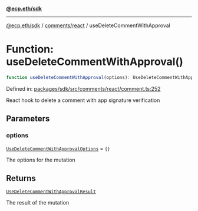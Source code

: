 [**@ecp.eth/sdk**](../../../index.mdx)

***

[@ecp.eth/sdk](/sdk-reference/index.mdx) / [comments/react](/sdk-reference/comments/react/index.mdx) / useDeleteCommentWithApproval

# Function: useDeleteCommentWithApproval()

```ts
function useDeleteCommentWithApproval(options): UseDeleteCommentWithApprovalResult;
```

Defined in: [packages/sdk/src/comments/react/comment.ts:252](https://github.com/ecp-eth/comments-monorepo/blob/main/packages/sdk/src/comments/react/comment.ts#L252)

React hook to delete a comment with app signature verification

## Parameters

### options

[`UseDeleteCommentWithApprovalOptions`](/sdk-reference/comments/react/type-aliases/UseDeleteCommentWithApprovalOptions.mdx) = `{}`

The options for the mutation

## Returns

[`UseDeleteCommentWithApprovalResult`](/sdk-reference/comments/react/type-aliases/UseDeleteCommentWithApprovalResult.mdx)

The result of the mutation
